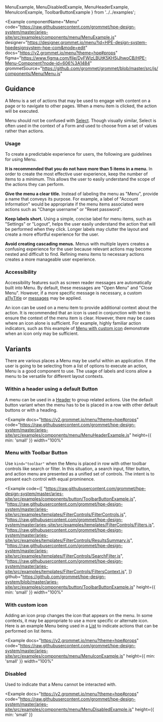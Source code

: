   MenuExample,
  MenuDisabledExample,
  MenuHeaderExample,
  MenuIconExample,
  ToolbarButtonExample
} from '../../examples';

<Example
  componentName="Menu"
  code="https://raw.githubusercontent.com/grommet/hpe-design-system/master/aries-site/src/examples/components/menu/MenuExample.js"
  designer="https://designer.grommet.io/menu?id=HPE-design-system-hpedesignsystem-hpe-com&mode=edit"
  docs="https://v2.grommet.io/menu?theme=hpe#props"
  figma="https://www.figma.com/file/DyFWlzLBUtK5KH5jJhwoCB/HPE-Menu-Component?node-id=606%3A1484"
  grommetSource="https://github.com/grommet/grommet/blob/master/src/js/components/Menu/Menu.js"
>
  <MenuExample />
</Example>

## Guidance

A Menu is a set of actions that may be used to engage with content on a page or to navigate to other pages. When a menu item is clicked, the action will be executed.

Menu should not be confused with [Select](/components/select). Though visually similar, Select is often used in the context of a Form and used to choose from a set of values rather than actions.

### Usage

To create a predictable experience for users, the following are guidelines for using Menu.

**It is recommended that you do not have more than 5 items in a menu.** In order to create the most effective user experience, keep the number of items to a minimum. This allows the user to easily understand the scope of the actions they can perform.

**Give the menu a clear title.** Instead of labeling the menu as "Menu", provide a name that conveys its purpose. For example, a label of "Account Information" would be appropriate if the menu items associated were actions such as "Change username" or "Reset password".

**Keep labels short.** Using a simple, concise label for menu items, such as "Settings" or "Logout", helps the user easily understand the action that will be performed when they click. Longer labels may clutter the layout and create a more effortful experience for the user.

**Avoid creating cascading menus.** Menus with multiple layers creates a confusing experience for the user because relevant actions may become nested and difficult to find. Refining menu items to necessary actions creates a more manageable user experience.

### Accessibility

Accessibility features such as screen reader messages are automatically built into Menu. By default, these messages are "Open Menu" and "Close Menu". However, if a more specific message is necessary, a custom [a11yTitle](https://v2.grommet.io/menu?theme=hpe#a11yTitle) or [messages](https://v2.grommet.io/menu?theme=hpe#messages) may be applied.

An icon can be used on a menu item to provide additional context about the action. It is recommended that an icon is used in conjunction with text to ensure the context of the menu item is clear. However, there may be cases where an icon alone is sufficient. For example, highly familiar action indicators, such as this example of [Menu with custom icon](#with-custom-icon) demonstrate when an icon only may be sufficient.

## Variants

There are various places a Menu may be useful within an application. If the user is going to be selecting from a list of options to execute an action, Menu is a good component to use. The usage of labels and icons allow a menu to be versatile for different layout contexts.

### Within a header using a default Button

A menu can be used in a [Header](/components/header) to group related actions.
Use the default button variant when the menu has to be is placed in a row with other default buttons or with a heading.

<Example
  docs="https://v2.grommet.io/menu?theme=hpe#props"
  code="https://raw.githubusercontent.com/grommet/hpe-design-system/master/aries-site/src/examples/components/menu/MenuHeaderExample.js"
  height={{ min: 'small' }}
  width="100%"
>
  <MenuHeaderExample />
</Example>

### Menu with Toolbar Button

Use `kind="toolbar"` when the Menu is placed in row with other toolbar controls like search or filter. 
In this situation, a search input, filter button, and action menu are presented as a unified set of controls. The intent is to present each control with equal prominence.

<Example
  code={[
    "https://raw.githubusercontent.com/grommet/hpe-design-system/master/aries-site/src/examples/components/button/ToolbarButtonExample.js",
    "https://raw.githubusercontent.com/grommet/hpe-design-system/master/aries-site/src/examples/templates/FilterControls/FilterControls.js",
    "https://raw.githubusercontent.com/grommet/hpe-design-system/master/aries-site/src/examples/templates/FilterControls/Filters.js",
    "https://raw.githubusercontent.com/grommet/hpe-design-system/master/aries-site/src/examples/templates/FilterControls/ResultsSummary.js",
    "https://raw.githubusercontent.com/grommet/hpe-design-system/master/aries-site/src/examples/templates/FilterControls/SearchFilter.js",
    "https://raw.githubusercontent.com/grommet/hpe-design-system/master/aries-site/src/examples/templates/FilterControls/FiltersContext.js",
  ]}
  github="https://github.com/grommet/hpe-design-system/blob/master/aries-site/src/examples/components/button/ToolbarButtonExample.js"
  height={{ min: 'small' }}
  width="100%"
>
  <ToolbarButtonExample />
</Example>

### With custom icon

Adding an icon prop changes the icon that appears on the menu. In some contexts, it may be appropriate to use a more specific or alternate icon. Here is an example Menu being used in a [List](/templates/lists) to indicate actions that can be performed on list items.

<Example
  docs="https://v2.grommet.io/menu?theme=hpe#props"
  code="https://raw.githubusercontent.com/grommet/hpe-design-system/master/aries-site/src/examples/components/menu/MenuIconExample.js"
  height={{ min: 'small' }}
  width="100%"
>


  <MenuIconExample />
</Example>


### Disabled

Used to indicate that a Menu cannot be interacted with.

<Example
  docs="https://v2.grommet.io/menu?theme=hpe#props"
  code="https://raw.githubusercontent.com/grommet/hpe-design-system/master/aries-site/src/examples/components/menu/MenuDisabledExample.js"
  height={{ min: 'small' }}
>
  <MenuDisabledExample />
</Example>

